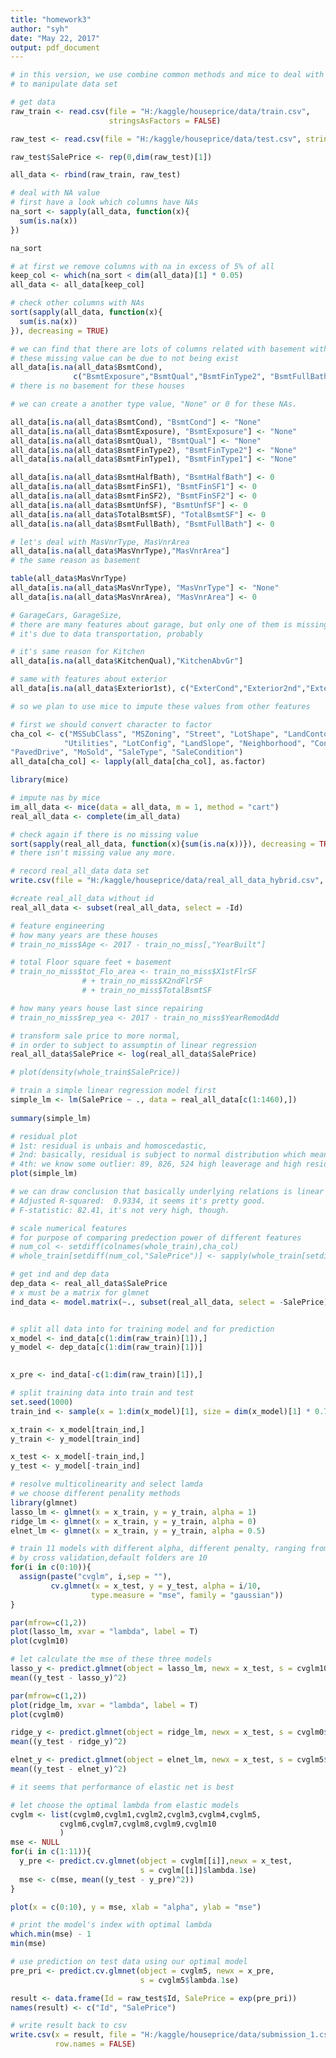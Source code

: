 ```yaml
---
title: "homework3"
author: "syh"
date: "May 22, 2017"
output: pdf_document
---
```


```r
# in this version, we use combine common methods and mice to deal with nas
# to manipulate data set
```


```r
# get data
raw_train <- read.csv(file = "H:/kaggle/houseprice/data/train.csv",
                      stringsAsFactors = FALSE)

raw_test <- read.csv(file = "H:/kaggle/houseprice/data/test.csv", stringsAsFactors = F)

raw_test$SalePrice <- rep(0,dim(raw_test)[1])

all_data <- rbind(raw_train, raw_test)
```

```r
# deal with NA value
# first have a look which columns have NAs
na_sort <- sapply(all_data, function(x){
  sum(is.na(x))
})

na_sort
```
```r
# at first we remove columns with na in excess of 5% of all
keep_col <- which(na_sort < dim(all_data)[1] * 0.05)
all_data <- all_data[keep_col]
```


```r
# check other columns with NAs
sort(sapply(all_data, function(x){
  sum(is.na(x))
}), decreasing = TRUE)
```


```r
# we can find that there are lots of columns related with basement with nas.
# these missing value can be due to not being exist
all_data[is.na(all_data$BsmtCond),
              c("BsmtExposure","BsmtQual","BsmtFinType2", "BsmtFullBath", "BsmtFinType1","BsmtHalfBath","BsmtFinSF1","BsmtFinSF2","BsmtUnfSF","TotalBsmtSF")] 
# there is no basement for these houses
```

```r
# we can create a another type value, "None" or 0 for these NAs.

all_data[is.na(all_data$BsmtCond), "BsmtCond"] <- "None"
all_data[is.na(all_data$BsmtExposure), "BsmtExposure"] <- "None"
all_data[is.na(all_data$BsmtQual), "BsmtQual"] <- "None"
all_data[is.na(all_data$BsmtFinType2), "BsmtFinType2"] <- "None"
all_data[is.na(all_data$BsmtFinType1), "BsmtFinType1"] <- "None"

all_data[is.na(all_data$BsmtHalfBath), "BsmtHalfBath"] <- 0
all_data[is.na(all_data$BsmtFinSF1), "BsmtFinSF1"] <- 0
all_data[is.na(all_data$BsmtFinSF2), "BsmtFinSF2"] <- 0
all_data[is.na(all_data$BsmtUnfSF), "BsmtUnfSF"] <- 0
all_data[is.na(all_data$TotalBsmtSF), "TotalBsmtSF"] <- 0
all_data[is.na(all_data$BsmtFullBath), "BsmtFullBath"] <- 0
```

```r
# let's deal with MasVnrType, MasVnrArea
all_data[is.na(all_data$MasVnrType),"MasVnrArea"]
# the same reason as basement
```

```r
table(all_data$MasVnrType)
all_data[is.na(all_data$MasVnrType), "MasVnrType"] <- "None"
all_data[is.na(all_data$MasVnrArea), "MasVnrArea"] <- 0
```

```r
# GarageCars, GarageSize,
# there are many features about garage, but only one of them is missing
# it's due to data transportation, probably

# it's same reason for Kitchen
all_data[is.na(all_data$KitchenQual),"KitchenAbvGr"]

# same with features about exterior
all_data[is.na(all_data$Exterior1st), c("ExterCond","Exterior2nd","ExterQual")]

# so we plan to use mice to impute these values from other features
```



```r
# first we should convert character to factor
cha_col <- c("MSSubClass", "MSZoning", "Street", "LotShape", "LandContour",
            "Utilities", "LotConfig", "LandSlope", "Neighborhood", "Condition1", "Condition2","BldgType", "HouseStyle", "OverallQual", "OverallCond", "RoofStyle", "RoofMatl","Exterior1st", "Exterior2nd", "MasVnrType", "ExterQual", "ExterCond", "Foundation","BsmtQual", "BsmtCond", "BsmtExposure", "BsmtFinType1", "BsmtFinType2", "Heating","HeatingQC", "CentralAir", "Electrical", "KitchenQual", "Functional", 
"PavedDrive", "MoSold", "SaleType", "SaleCondition")
all_data[cha_col] <- lapply(all_data[cha_col], as.factor)
```

```r
library(mice)
```

```r
# impute nas by mice
im_all_data <- mice(data = all_data, m = 1, method = "cart")
real_all_data <- complete(im_all_data)
```


```r
# check again if there is no missing value
sort(sapply(real_all_data, function(x){sum(is.na(x))}), decreasing = TRUE)
# there isn't missing value any more.
```


```r

# record real_all_data data set
write.csv(file = "H:/kaggle/houseprice/data/real_all_data_hybrid.csv", x = real_all_data)

```

```r
#create real_all_data without id
real_all_data <- subset(real_all_data, select = -Id)
```


```r
# feature engineering
# how many years are these houses
# train_no_miss$Age <- 2017 - train_no_miss[,"YearBuilt"]

# total Floor square feet + basement
# train_no_miss$tot_Flo_area <- train_no_miss$X1stFlrSF 
                # + train_no_miss$X2ndFlrSF 
                # + train_no_miss$TotalBsmtSF

# how many years house last since repairing
# train_no_miss$rep_yea <- 2017 - train_no_miss$YearRemodAdd
```


```r
# transform sale price to more normal, 
# in order to subject to assumptin of linear regression
real_all_data$SalePrice <- log(real_all_data$SalePrice)
```

```r
# plot(density(whole_train$SalePrice))
```


```r
# train a simple linear regression model first
simple_lm <- lm(SalePrice ~ ., data = real_all_data[c(1:1460),])
                
summary(simple_lm)
```


```r
# residual plot
# 1st: residual is unbais and homoscedastic, 
# 2nd: basically, residual is subject to normal distribution which means variacne of error is constant.
# 4th: we know some outlier: 89, 826, 524 high leaverage and high residual
plot(simple_lm)
```


```r
# we can draw conclusion that basically underlying relations is linear
# Adjusted R-squared:  0.9334, it seems it's pretty good.
# F-statistic: 82.41, it's not very high, though.
```


```r
# scale numerical features
# for purpose of comparing predection power of different features
# num_col <- setdiff(colnames(whole_train),cha_col)
# whole_train[setdiff(num_col,"SalePrice")] <- sapply(whole_train[setdiff(num_col,"SalePrice")], scale)
```


```r

# get ind and dep data
dep_data <- real_all_data$SalePrice
# x must be a matrix for glmnet
ind_data <- model.matrix(~., subset(real_all_data, select = -SalePrice))


# split all data into for training model and for prediction
x_model <- ind_data[c(1:dim(raw_train)[1]),]
y_model <- dep_data[c(1:dim(raw_train)[1])]
  

x_pre <- ind_data[-c(1:dim(raw_train)[1]),]

# split training data into train and test
set.seed(1000)
train_ind <- sample(x = 1:dim(x_model)[1], size = dim(x_model)[1] * 0.7)

x_train <- x_model[train_ind,]
y_train <- y_model[train_ind]

x_test <- x_model[-train_ind,]
y_test <- y_model[-train_ind]


```


```r
# resolve multicolinearity and select lamda
# we choose different penality methods
library(glmnet)
lasso_lm <- glmnet(x = x_train, y = y_train, alpha = 1)
ridge_lm <- glmnet(x = x_train, y = y_train, alpha = 0)
elnet_lm <- glmnet(x = x_train, y = y_train, alpha = 0.5)
```


```r
# train 11 models with different alpha, different penalty, ranging from 0 to 1
# by cross validation,default folders are 10
for(i in c(0:10)){
  assign(paste("cvglm", i,sep = ""), 
         cv.glmnet(x = x_test, y = y_test, alpha = i/10,
                  type.measure = "mse", family = "gaussian"))
}
```


```r
par(mfrow=c(1,2))
plot(lasso_lm, xvar = "lambda", label = T)
plot(cvglm10)

```


```r
# let calculate the mse of these three models
lasso_y <- predict.glmnet(object = lasso_lm, newx = x_test, s = cvglm10$lambda.1se)
mean((y_test - lasso_y)^2)
```


```r
par(mfrow=c(1,2))
plot(ridge_lm, xvar = "lambda", label = T)
plot(cvglm0)
```


```r
ridge_y <- predict.glmnet(object = ridge_lm, newx = x_test, s = cvglm0$lambda.1se)
mean((y_test - ridge_y)^2)
```


```r
elnet_y <- predict.glmnet(object = elnet_lm, newx = x_test, s = cvglm5$lambda.1se)
mean((y_test - elnet_y)^2)
```

```r
# it seems that performance of elastic net is best
```


```r
# let choose the optimal lambda from elastic models
cvglm <- list(cvglm0,cvglm1,cvglm2,cvglm3,cvglm4,cvglm5,
           cvglm6,cvglm7,cvglm8,cvglm9,cvglm10
           )
mse <- NULL
for(i in c(1:11)){
  y_pre <- predict.cv.glmnet(object = cvglm[[i]],newx = x_test,
                             s = cvglm[[i]]$lambda.1se)
  mse <- c(mse, mean((y_test - y_pre)^2))
}
```

```r
plot(x = c(0:10), y = mse, xlab = "alpha", ylab = "mse")
```

```r
# print the model's index with optimal lambda
which.min(mse) - 1
min(mse)
```


```r
# use prediction on test data using our optimal model
pre_pri <- predict.cv.glmnet(object = cvglm5, newx = x_pre, 
                             s = cvglm5$lambda.1se)
```


```r
result <- data.frame(Id = raw_test$Id, SalePrice = exp(pre_pri))
names(result) <- c("Id", "SalePrice")
```

```r
# write result back to csv
write.csv(x = result, file = "H:/kaggle/houseprice/data/submission_1.csv",
          row.names = FALSE)
```

